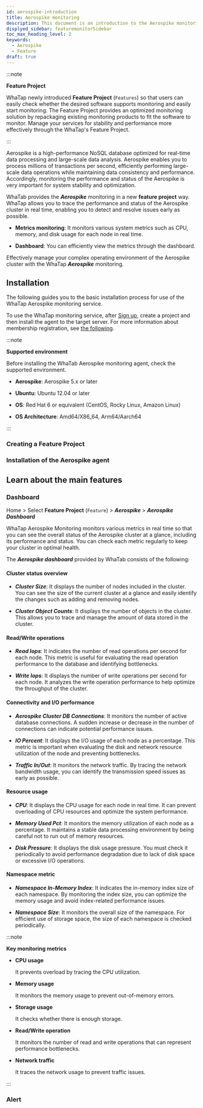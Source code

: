 ```yaml
---
id: aerospike-introduction
title: Aerospike monitoring
description: This document is an introduction to the Aerospike monitoring product.
displyed_sidebar: featuremonitorSidebar
toc_max_heading_level: 2
keywords:
  - Aerospike
  - Feature
draft: true
---
```



:::note

**Feature Project**<ScrollToLink anchor='feature-project' />

WhaTap newly introduced **Feature Project** (<code class='Features'>Features</code>) so that users can easily check whether the desired software supports monitoring and easily start monitoring. The Feature Project provides an optimized monitoring solution by repackaging existing monitoring products to fit the software to monitor. Manage your services for stability and performance more effectively through the WhaTap's Feature Project. 

:::

Aerospike is a high-performance NoSQL database optimized for real-time data processing and large-scale data analysis. Aerospike enables you to process millions of transactions per second, efficiently performing large-scale data operations while maintaining data consistency and performance. Accordingly, monitoring the performance and status of the Aerospike is very important for system stability and optimization.

WhaTab provides the ***Aerospike*** monitoring in a new **feature project** way. WhaTap allows you to trace the performance and status of the Aerospike cluster in real time, enabling you to detect and resolve issues early as possible.

- **Metrics monitoring**: It monitors various system metrics such as CPU, memory, and disk usage for each node in real time.

- **Dashboard**: You can efficiently view the metrics through the dashboard.

Effectively manage your complex operating environment of the Aerospike cluster with the WhaTap ***Aerospike*** monitoring. 

## Installation

The following guides you to the basic installation process for use of the WhaTap Aerospike monitoring service. 

To use the WhaTap monitoring service, after [Sign up](https://www.whatap.io/en/signup/), create a project and then install the agent to the target server. For more information about membership registration, see [the following](../account/account-manage). 

:::note 

**Supported environment**<ScrollToLink anchor='aerospike-supported-env' />

Before installing the WhaTab Aerospike monitoring agent, check the supported environment. 

- **Aerospike**: Aerospike 5.x or later 

- **Ubuntu**: Ubuntu 12.04 or later

- **OS**: Red Hat 6 or equivalent (CentOS, Rocky Linux, Amazon Linux)

- **OS Architecture**: Amd64/X86_64, Arm64/Aarch64

:::

### Creating a Feature Project


<CreateFeature />

### Installation of the Aerospike agent

<InstallFeature name='Aerospike Agent Installation' />

## Learn about the main features

### Dashboard

Home > Select **Feature Project** (<code class='Features'>Feature</code>) > ***Aerospike*** > ***Aerospike Dashboard***

WhaTap Aerospike Monitoring monitors various metrics in real time so that you can see the overall status of the Aerospike cluster at a glance, including its performance and status. You can check each metric regularly to keep your cluster in optimal health. 

The ***Aerospike dashboard*** provided by WhaTab consists of the following: 

#### Cluster status overview

- ***Cluster Size***: It displays the number of nodes included in the cluster. You can see the size of the current cluster at a glance and easily identify the changes such as adding and removing nodes.

- ***Cluster Object Counts***: It displays the number of objects in the cluster. This allows you to trace and manage the amount of data stored in the cluster.

#### Read/Write operations

- ***Read Iops***: It indicates the number of read operations per second for each node. This metric is useful for evaluating the read operation performance to the database and identifying bottlenecks.

- ***Write Iops***: It displays the number of write operations per second for each node. It analyzes the write operation performance to help optimize the throughput of the cluster.

#### Connectivity and I/O performance

- ***Aerospike Cluster DB Connections***: It monitors the number of active database connections. A sudden increase or decrease in the number of connections can indicate potential performance issues.

- ***IO Percent***: It displays the I/O usage of each node as a percentage. This metric is important when evaluating the disk and network resource utilization of the node and preventing bottlenecks.

- ***Traffic In/Out***: It monitors the network traffic. By tracing the network bandwidth usage, you can identify the transmission speed issues as early as possible.

#### Resource usage

- ***CPU***: It displays the CPU usage for each node in real time. It can prevent overloading of CPU resources and optimize the system performance.

- ***Memory Used Pct***: It monitors the memory utilization of each node as a percentage. It maintains a stable data processing environment by being careful not to run out of memory resources.

- ***Disk Pressure***: It displays the disk usage pressure. You must check it periodically to avoid performance degradation due to lack of disk space or excessive I/O operations.

#### Namespace metric

- ***Namespace In-Memory Index***: It indicates the in-memory index size of each namespace. By monitoring the index size, you can optimize the memory usage and avoid index-related performance issues.

- ***Namespace Size***: It monitors the overall size of the namespace. For efficient use of storage space, the size of each namespace is checked periodically.

:::note 

**Key monitoring metrics**

- **CPU usage** 

    It prevents overload by tracing the CPU utilization.

- **Memory usage** 

    It monitors the memory usage to prevent out-of-memory errors.

- **Storage usage** 

    It checks whether there is enough storage.

- **Read/Write operation** 

    It monitors the number of read and write operations that can represent performance bottlenecks.

- **Network traffic** 

    It traces the network usage to prevent traffic issues.

:::

### Alert

<AlertFeature name='Aerospike' />
